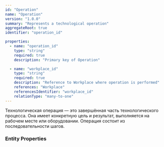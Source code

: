```yaml
---
id: "Operation"
name: "Operation"
version: "1.0.0"
summary: "Represents a technological operation"
aggregateRoot: true
identifier: "operation_id"

properties:
  - name: "operation_id"
    type: "string"
    required: true
    description: "Primary key of Operation"

  - name: "workplace_id"
    type: "string"
    required: true
    description: "Reference to Workplace where operation is performed"
    references: "Workplace"
    referencesIdentifier: "workplace_id"
    relationType: "many-to-one"
---
```


Технологическая операция — это завершённая часть технологического процесса. Она имеет конкретную цель и результат, выполняется на рабочем месте или оборудовании. Операция состоит из последовательности шагов.

### Entity Properties
<EntityPropertiesTable />
